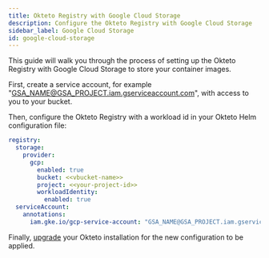 ```yaml
---
title: Okteto Registry with Google Cloud Storage
description: Configure the Okteto Registry with Google Cloud Storage
sidebar_label: Google Cloud Storage
id: google-cloud-storage
---
```


This guide will walk you through the process of setting up the Okteto Registry with Google Cloud Storage to store your container images.

First, create a service account, for example "GSA_NAME@GSA_PROJECT.iam.gserviceaccount.com", with access to you to your bucket.

Then, configure the Okteto Registry with a workload id in your Okteto Helm configuration file:

```yaml title="config.yaml"
registry:
  storage:
    provider:
      gcp:
        enabled: true
        bucket: <<vbucket-name>>
        project: <<your-project-id>>
        workloadIdentity:
          enabled: true
  serviceAccount:
    annotations:
      iam.gke.io/gcp-service-account: "GSA_NAME@GSA_PROJECT.iam.gserviceaccount.com"
```

Finally, [upgrade](self-hosted/manage/upgrade.mdx) your Okteto installation for the new configuration to be applied.
